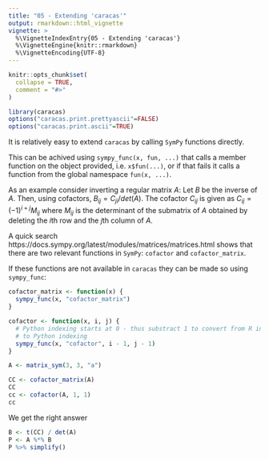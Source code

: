 ```yaml
---
title: "05 - Extending 'caracas'"
output: rmarkdown::html_vignette
vignette: >
  %\VignetteIndexEntry{05 - Extending 'caracas'}
  %\VignetteEngine{knitr::rmarkdown}
  %\VignetteEncoding{UTF-8}
---
```



```r
knitr::opts_chunk$set(
  collapse = TRUE,
  comment = "#>"
)
```

```r
library(caracas)
options("caracas.print.prettyascii"=FALSE)
options("caracas.print.ascii"=TRUE)
```


It is relatively easy to extend `caracas` by calling `SymPy` functions
directly. 

This can be achived using `sympy_func(x, fun, ...)` that calls a member 
function on the object provided, i.e. `x$fun(...)`, or if that fails it 
calls a function from the global namespace `fun(x, ...)`.

As an example consider inverting a regular matrix $A$: Let $B$ be the
inverse of $A$. Then, using cofactors, $B_{ij} =C_{ji} / det(A)$. The
cofactor $C_{ij}$ is given as $C_{ij}=(-1)^{i+j}M_{ij}$ where $M_{ij}$
is the determinant of the submatrix of $A$ obtained by deleting the
$i$th row and the $j$th column of $A$. 

A quick search
https://docs.sympy.org/latest/modules/matrices/matrices.html shows
that there are two relevant functions in `SymPy`: `cofactor` and
`cofactor_matrix`.

If these functions are not available in `caracas` they can be made so using `sympy_func`:

```r
cofactor_matrix <- function(x) {
  sympy_func(x, "cofactor_matrix")
}

cofactor <- function(x, i, j) {
  # Python indexing starts at 0 - thus substract 1 to convert from R indexing
  # to Python indexing
  sympy_func(x, "cofactor", i - 1, j - 1)
}
```

```r
A <- matrix_sym(3, 3, "a")
```

```r
CC <- cofactor_matrix(A)
CC
cc <- cofactor(A, 1, 1)
cc
```

We get the right answer
```r
B <- t(CC) / det(A)
P <- A %*% B
P %>% simplify()
```




